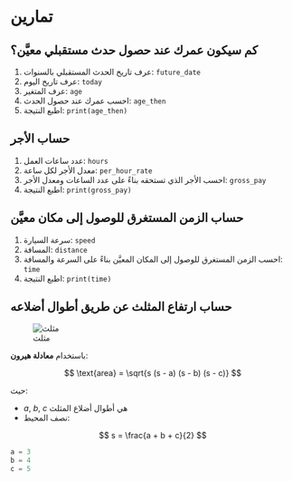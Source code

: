# تمارين


## كم سيكون عمرك عند حصول حدث مستقبلي معيَّن؟

1. عرف تاريخ الحدث المستقبلي بالسنوات: `future_date`
2. عرف تاريخ اليوم: `today`
3. عرف المتغير: `age`
4. احسب عمرك عند حصول الحدث: `age_then`
5. اطبع النتيجة: `print(age_then)`


## حساب الأجر

1. عدد ساعات العمل: `hours`
2. معدل الأجر لكل ساعة: `per_hour_rate`
3. احسب الأجر الذي تستحقه بناءً على عدد الساعات ومعدل الأجر: `gross_pay`
4. اطبع النتيجة: `print(gross_pay)`


## حساب الزمن المستغرق للوصول إلى مكان معيَّن

1. سرعة السيارة: `speed`
2. المسافة: `distance`
3. احسب الزمن المستغرق للوصول إلى المكان المعيَّن بناءً على السرعة والمسافة: `time`
4. اطبع النتيجة: `print(time)`


## حساب ارتفاع المثلث عن طريق أطوال أضلاعه

![مثلث](../../assets/triangle.png)

باستخدام **معادلة هيرون**:

$$
\text{area} = \sqrt{s (s - a) (s - b) (s - c)}  
$$

حيث:

- $a$, $b$, $c$ هي أطوال أضلاع المثلث
- نصف المحيط:

$$
s = \frac{a + b + c}{2}
$$

```python
a = 3
b = 4
c = 5
```
